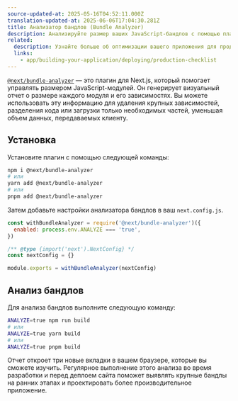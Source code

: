 ```yaml
---
source-updated-at: 2025-05-16T04:52:11.000Z
translation-updated-at: 2025-06-06T17:04:30.281Z
title: Анализатор бандлов (Bundle Analyzer)
description: Анализируйте размер ваших JavaScript-бандлов с помощью плагина @next/bundle-analyzer.
related:
  description: Узнайте больше об оптимизации вашего приложения для продакшена.
  links:
    - app/building-your-application/deploying/production-checklist
---
```


[`@next/bundle-analyzer`](https://www.npmjs.com/package/@next/bundle-analyzer) — это плагин для Next.js, который помогает управлять размером JavaScript-модулей. Он генерирует визуальный отчет о размере каждого модуля и его зависимостях. Вы можете использовать эту информацию для удаления крупных зависимостей, разделения кода или загрузки только необходимых частей, уменьшая объем данных, передаваемых клиенту.

## Установка

Установите плагин с помощью следующей команды:

```bash
npm i @next/bundle-analyzer
# или
yarn add @next/bundle-analyzer
# или
pnpm add @next/bundle-analyzer
```

Затем добавьте настройки анализатора бандлов в ваш `next.config.js`.

```js filename="next.config.js"
const withBundleAnalyzer = require('@next/bundle-analyzer')({
  enabled: process.env.ANALYZE === 'true',
})

/** @type {import('next').NextConfig} */
const nextConfig = {}

module.exports = withBundleAnalyzer(nextConfig)
```

## Анализ бандлов

Для анализа бандлов выполните следующую команду:

```bash
ANALYZE=true npm run build
# или
ANALYZE=true yarn build
# или
ANALYZE=true pnpm build
```

Отчет откроет три новые вкладки в вашем браузере, которые вы сможете изучить. Регулярное выполнение этого анализа во время разработки и перед деплоем сайта поможет выявлять крупные бандлы на ранних этапах и проектировать более производительное приложение.
